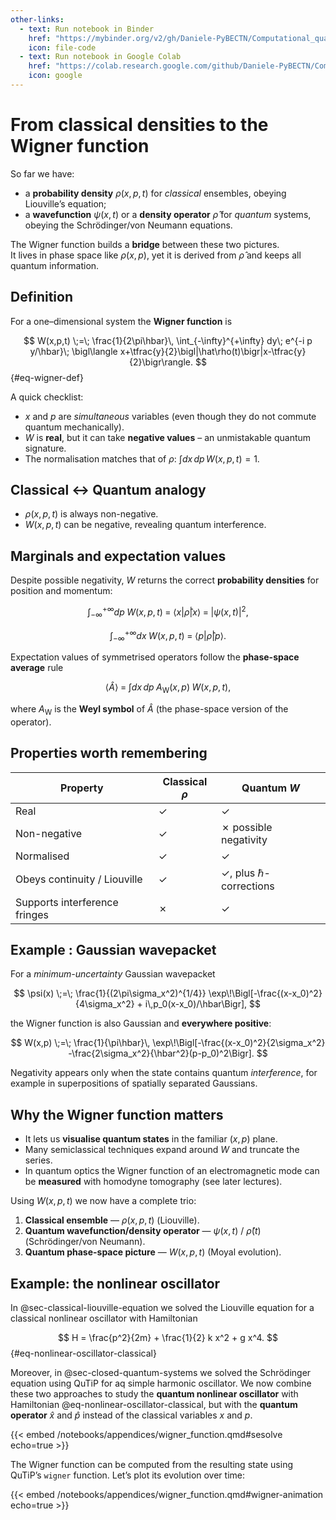 ```yaml
---
other-links:
  - text: Run notebook in Binder
    href: "https://mybinder.org/v2/gh/Daniele-PyBECTN/Computational_quantum_optics_lectures/notebooks/?urlpath=lab/tree/notebooks/lecture1/wigner_function.ipynb"
    icon: file-code
  - text: Run notebook in Google Colab
    href: "https://colab.research.google.com/github/Daniele-PyBECTN/Computational_quantum_optics_lectures/blob/notebooks/notebooks/lecture1/wigner_function.ipynb"
    icon: google
---
```

# From classical densities to the Wigner function {#sec-wigner-function}

So far we have:

- a **probability density** $\rho(x,p,t)$ for *classical* ensembles, obeying Liouville’s equation;
- a **wavefunction** $\psi(x,t)$ or a **density operator** $\hat\rho$ for *quantum* systems, obeying the Schrödinger/von Neumann equations.

The Wigner function builds a **bridge** between these two pictures.  
It lives in phase space like $\rho(x,p)$, yet it is derived from $\hat\rho$ and keeps all quantum information.

## Definition

For a one–dimensional system the **Wigner function** is

$$
W(x,p,t) \;=\;
\frac{1}{2\pi\hbar}\,
\int_{-\infty}^{+\infty}
dy\;
e^{-i p y/\hbar}\;
\bigl\langle x+\tfrac{y}{2}\bigl|\hat\rho(t)\bigr|x-\tfrac{y}{2}\bigr\rangle.
$$ {#eq-wigner-def}

A quick checklist:

- $x$ and $p$ are *simultaneous* variables (even though they do not commute quantum mechanically).
- $W$ is **real**, but it can take **negative values** – an unmistakable quantum signature.
- The normalisation matches that of $\rho$: $\displaystyle\int dx\,dp\,W(x,p,t)=1$.

::: {.callout-note}
# Classical ↔ Quantum analogy

- $\rho(x,p,t)$ is always non-negative.
- $W(x,p,t)$ can be negative, revealing quantum interference.
:::

## Marginals and expectation values

Despite possible negativity, $W$ returns the correct **probability densities** for position and momentum:

$$
\int_{-\infty}^{+\infty} dp\;W(x,p,t) \;=\; \langle x|\hat\rho|x\rangle \;=\; |\psi(x,t)|^{2},
$$

$$
\int_{-\infty}^{+\infty} dx\;W(x,p,t) \;=\; \langle p|\hat\rho|p\rangle .
$$

Expectation values of symmetrised operators follow the **phase-space average** rule

$$
\langle \hat A \rangle \;=\; \int dx\,dp\;A_{\text{W}}(x,p)\;W(x,p,t),
$$

where $A_{\text{W}}$ is the **Weyl symbol** of $\hat A$ (the phase-space version of the operator).

## Properties worth remembering

| Property | Classical $\rho$ | Quantum $W$ |
|----------|------------------|-------------|
| Real | ✓ | ✓ |
| Non-negative | ✓ | ✗ possible negativity |
| Normalised | ✓ | ✓ |
| Obeys continuity / Liouville | ✓ | ✓, plus $\hbar$-corrections |
| Supports interference fringes | ✗ | ✓ |

## Example : Gaussian wavepacket

For a *minimum-uncertainty* Gaussian wavepacket

$$
\psi(x) \;=\;
\frac{1}{(2\pi\sigma_x^2)^{1/4}}
\exp\!\Bigl[-\frac{(x-x_0)^2}{4\sigma_x^2} + i\,p_0(x-x_0)/\hbar\Bigr],
$$

the Wigner function is also Gaussian and **everywhere positive**:

$$
W(x,p) \;=\;
\frac{1}{\pi\hbar}\,
\exp\!\Bigl[-\frac{(x-x_0)^2}{2\sigma_x^2}
-\frac{2\sigma_x^2}{\hbar^2}(p-p_0)^2\Bigr].
$$

Negativity appears only when the state contains quantum *interference*, for example in superpositions of spatially separated Gaussians.

## Why the Wigner function matters

- It lets us **visualise quantum states** in the familiar $(x,p)$ plane.  
- Many semiclassical techniques expand around $W$ and truncate the series.  
- In quantum optics the Wigner function of an electromagnetic mode can be **measured** with homodyne tomography (see later lectures).  

Using $W(x,p,t)$ we now have a complete trio:

1. **Classical ensemble** — $\rho(x,p,t)$ (Liouville).  
2. **Quantum wavefunction/density operator** — $\psi(x,t)$ / $\hat\rho(t)$ (Schrödinger/von Neumann).  
3. **Quantum phase-space picture** — $W(x,p,t)$ (Moyal evolution).

## Example: the nonlinear oscillator

In @sec-classical-liouville-equation we solved the Liouville equation for a classical nonlinear oscillator with Hamiltonian

$$
H = \frac{p^2}{2m} + \frac{1}{2} k x^2 + g x^4.
$$ {#eq-nonlinear-oscillator-classical}

Moreover, in @sec-closed-quantum-systems we solved the Schrödinger equation using QuTiP for aq simple harmonic oscillator.
We now combine these two approaches to study the **quantum nonlinear oscillator** with Hamiltonian @eq-nonlinear-oscillator-classical, but with the **quantum operator** $\hat x$ and $\hat p$ instead of the classical variables $x$ and $p$.

{{< embed /notebooks/appendices/wigner_function.qmd#sesolve echo=true >}}

The Wigner function can be computed from the resulting state using QuTiP's `wigner` function. Let's plot its evolution over time:

{{< embed /notebooks/appendices/wigner_function.qmd#wigner-animation echo=true >}}
